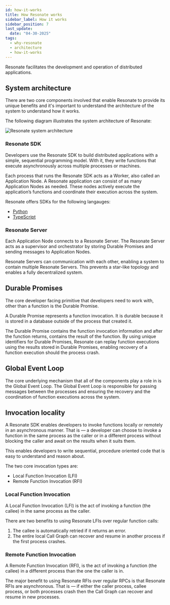 ```yaml
---
id: how-it-works
title: How Resonate works
sidebar_label: How it works
sidebar_position: 7
last_update:
  date: "04-30-2025"
tags:
  - why-resonate
  - architecture
  - how-it-works
---
```


Resonate facilitates the development and operation of distributed applications.

## System architecture

There are two core components involved that enable Resonate to provide its unique benefits and it's important to understand the architecture of the system to understand how it works.

The following diagram illustrates the system architecture of Resonate:

![Resonate system architecture](/img/resonate-architecture.svg)

### Resonate SDK

Developers use the Resonate SDK to build distributed applications with a simple, sequential programming model.
With it, they write functions that execute asynchronously across multiple processes or machines.

Each process that runs the Resonate SDK acts as a Worker, also called an Application Node.
A Resonate application can consist of as many Application Nodes as needed.
These nodes actively execute the application’s functions and coordinate their execution across the system.

Resonate offers SDKs for the following langauges:

- [Python](/develop/python)
- [TypeScript](/develop/typescript)

### Resonate Server

Each Application Node connects to a Resonate Server.
The Resonate Server acts as a supervisor and orchestrator by storing Durable Promises and sending messages to Application Nodes.

Resonate Servers can communication with each other, enabling a system to contain multiple Resonate Servers.
This prevents a star-like topology and enables a fully decentralized system.

## Durable Promises

The core developer facing primitive that developers need to work with, other than a function is the Durable Promise.

A Durable Promise represents a function invocation.
It is durable because it is stored in a database outside of the process that created it.

The Durable Promise contains the function invocation information and after the function returns, contains the result of the function.
By using unique identifiers for Durable Promises, Resonate can replay function executions using the results stored in Durable Promises, enabling recovery of a function execution should the process crash.

## Global Event Loop

The core underlying mechanism that all of the components play a role in is the Global Event Loop.
The Global Event Loop is responsible for passing messages between the processes and ensuring the recovery and the coordination of function executions across the system.

## Invocation locality

A Resonate SDK enables developers to invoke functions locally or remotely in an asynchronous manner.
That is — a developer can choose to invoke a function in the same process as the caller or in a different process without blocking the caller and await on the results when it suits them.

This enables developers to write sequential, procedure oriented code that is easy to understand and reason about.

The two core invocation types are:

- Local Function Invocation (LFI)
- Remote Function Invocation (RFI)

### Local Function Invocation

A Local Function Invocation (LFI) is the act of invoking a function (the callee) in the same process as the caller.

There are two benefits to using Resonate LFIs over regular function calls:

1. The callee is automatically retried if it returns an error.
2. The entire local Call Graph can recover and resume in another process if the first process crashes.

### Remote Function Invocation

A Remote Function Invocation (RFI), is the act of invoking a function (the callee) in a different process than the one the caller is in.

The major benefit to using Resonate RFIs over regular RPCs is that Resonate RFIs are asynchronous.
That is — if either the caller process, callee process, or both processes crash then the Call Graph can recover and resume in new processes.
